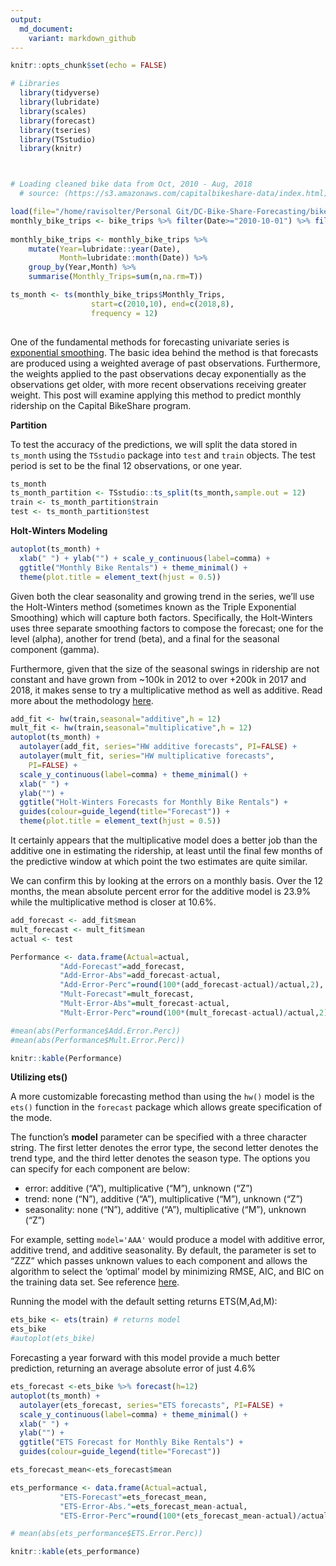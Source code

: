 ```yaml
---
output: 
  md_document:
    variant: markdown_github
---
```


```r
knitr::opts_chunk$set(echo = FALSE)

# Libraries
  library(tidyverse)
  library(lubridate)
  library(scales)
  library(forecast)
  library(tseries)
  library(TSstudio)
  library(knitr)



# Loading cleaned bike data from Oct, 2010 - Aug, 2018 
  # source: (https://s3.amazonaws.com/capitalbikeshare-data/index.html)

load(file="/home/ravisolter/Personal Git/DC-Bike-Share-Forecasting/bike_trips.rdata")
monthly_bike_trips <- bike_trips %>% filter(Date>="2010-10-01") %>% filter(Date<"2018-09-01")
  
monthly_bike_trips <- monthly_bike_trips %>%
    mutate(Year=lubridate::year(Date),
           Month=lubridate::month(Date)) %>%
    group_by(Year,Month) %>%
    summarise(Monthly_Trips=sum(n,na.rm=T))

ts_month <- ts(monthly_bike_trips$Monthly_Trips,
                  start=c(2010,10), end=c(2018,8), 
                  frequency = 12)
  
```


One of the fundamental methods for forecasting univariate series is [exponential smoothing](https://en.wikipedia.org/wiki/Exponential_smoothing). The basic idea behind the method is that forecasts are produced using a weighted average of past observations. Furthermore, the weights applied to the past observations decay exponentially as the observations get older, with more recent observations receiving greater weight. This post will examine applying this method to predict monthly ridership on the Capital BikeShare program.



**Partition**

To test the accuracy of the predictions, we will split the data stored in `ts_month` using the `TSstudio` package into `test` and `train` objects. The test period is set to be the final 12 observations, or one year.


```r
ts_month
ts_month_partition <- TSstudio::ts_split(ts_month,sample.out = 12)
train <- ts_month_partition$train
test <- ts_month_partition$test
```

**Holt-Winters Modeling**

```r
autoplot(ts_month) +
  xlab(" ") + ylab("") + scale_y_continuous(label=comma) +
  ggtitle("Monthly Bike Rentals") + theme_minimal() + 
  theme(plot.title = element_text(hjust = 0.5))
```

Given both the clear seasonality and growing trend in the series, we'll use the Holt-Winters method (sometimes known as the Triple Exponential Smoothing) which will capture both factors. Specifically, the Holt-Winters uses three separate smoothing factors to compose the forecast; one for the level (alpha), another for trend (beta), and a final for the seasonal component (gamma). 

Furthermore, given that the size of the seasonal swings in ridership are not constant and have grown from ~100k in 2012 to over +200k in 2017 and 2018, it makes sense to try a multiplicative method as well as additive. Read more about the methodology [here](https://otexts.com/fpp2/holt-winters.html).

```r
add_fit <- hw(train,seasonal="additive",h = 12)
mult_fit <- hw(train,seasonal="multiplicative",h = 12)
autoplot(ts_month) +
  autolayer(add_fit, series="HW additive forecasts", PI=FALSE) +
  autolayer(mult_fit, series="HW multiplicative forecasts",
    PI=FALSE) +
  scale_y_continuous(label=comma) + theme_minimal() +
  xlab(" ") +
  ylab("") +
  ggtitle("Holt-Winters Forecasts for Monthly Bike Rentals") +
  guides(colour=guide_legend(title="Forecast")) +
  theme(plot.title = element_text(hjust = 0.5))
```

It certainly appears that the multiplicative model does a better job than the additive one in estimating the ridership, at least until the final few months of the predictive window at which point the two estimates are quite similar.

We can confirm this by looking at the errors on a monthly basis. Over the 12 months, the mean absolute percent error for the additive model is 23.9% while the multiplicative method is closer at 10.6%.

```r
add_forecast <- add_fit$mean
mult_forecast <- mult_fit$mean
actual <- test

Performance <- data.frame(Actual=actual,
           "Add-Forecast"=add_forecast,
           "Add-Error-Abs"=add_forecast-actual,
           "Add-Error-Perc"=round(100*(add_forecast-actual)/actual,2),
           "Mult-Forecast"=mult_forecast,
           "Mult-Error-Abs"=mult_forecast-actual,
           "Mult-Error-Perc"=round(100*(mult_forecast-actual)/actual,2))

#mean(abs(Performance$Add.Error.Perc))
#mean(abs(Performance$Mult.Error.Perc))

knitr::kable(Performance)
```


**Utilizing ets()**

A more customizable forecasting method than using the `hw()` model is the `ets()` function in the `forecast` package which allows greate specification of the mode.  

The function's **model** parameter can be specified with a three character string. The first letter denotes the error type, the second letter denotes the trend type, and the third letter denotes the season type. The options you can specify for each component are below:

  - error: additive (“A”), multiplicative (“M”), unknown (“Z”)
  - trend: none (“N”), additive (“A”), multiplicative (“M”), unknown (“Z”)
  - seasonality: none (“N”), additive (“A”), multiplicative (“M”), unknown (“Z”)

For example, setting `model='AAA'` would produce a model with additive error, additive trend, and additive seasonality. By default, the parameter is set to "ZZZ" which passes unknown values to each component and allows the algorithm to select the 'optimal' model by minimizing RMSE, AIC, and BIC on the training data set. See reference [here](https://www.rdocumentation.org/packages/forecast/versions/8.12/topics/ets).

Running the model with the default setting returns ETS(M,Ad,M):

```r
ets_bike <- ets(train) # returns model
ets_bike
#autoplot(ets_bike)
```

Forecasting a year forward with this model provide a much better prediction, returning an average absolute error of just 4.6%

```r
ets_forecast <-ets_bike %>% forecast(h=12)
autoplot(ts_month) +
  autolayer(ets_forecast, series="ETS forecasts", PI=FALSE) +
  scale_y_continuous(label=comma) + theme_minimal() +
  xlab(" ") +
  ylab("") +
  ggtitle("ETS Forecast for Monthly Bike Rentals") +
  guides(colour=guide_legend(title="Forecast"))

ets_forecast_mean<-ets_forecast$mean

ets_performance <- data.frame(Actual=actual,
           "ETS-Forecast"=ets_forecast_mean,
           "ETS-Error-Abs."=ets_forecast_mean-actual,
           "ETS-Error-Perc"=round(100*(ets_forecast_mean-actual)/actual,2))

# mean(abs(ets_performance$ETS.Error.Perc))

knitr::kable(ets_performance)

```




